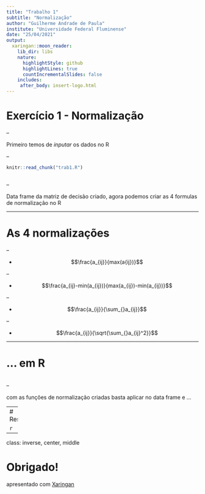 ```yaml
---
title: "Trabalho 1"
subtitle: "Normalização"
author: "Guilherme Andrade de Paula"
institute: "Universidade Federal Fluminense"
date: "25/04/2021"
output:
  xaringan::moon_reader:
    lib_dir: libs
    nature:
      highlightStyle: github
      highlightLines: true
      countIncrementalSlides: false
    includes:
     after_body: insert-logo.html
---
```


# Exercício 1 - Normalização

--

Primeiro temos de *inputar* os dados no R

--

```r
knitr::read_chunk("trab1.R")
```

```r

```

--

Data frame da matriz de decisão criado, agora podemos criar as 4 formulas de normalização no R

---

# As 4 normalizações

--

- $$\frac{a_{ij}}{max(a{ij})}$$

--

- $$\frac{a_{ij}-min(a_{ij})}{max(a_{ij})-min(a_{ij})}$$

--

- $$\frac{a_{ij}}{\sum_{}a_{ij}}$$

--

- $$\frac{a_{ij}}{\sqrt{\sum_{}a_{ij}^2}}$$

---

# ... em R

```r

```

--

com as funções de normalização criadas basta aplicar no data frame e ...

---
# Resultados

```r

```
---
class: inverse, center, middle

# Obrigado!

apresentado com [Xaringan](https://slides.yihui.org/xaringan/#1)